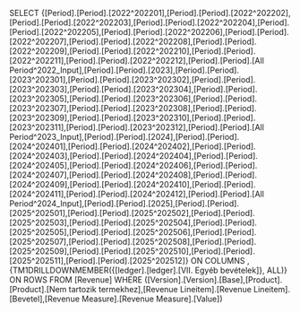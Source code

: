 SELECT {[Period].[Period].[2022^202201],[Period].[Period].[2022^202202],[Period].[Period].[2022^202203],[Period].[Period].[2022^202204],[Period].[Period].[2022^202205],[Period].[Period].[2022^202206],[Period].[Period].[2022^202207],[Period].[Period].[2022^202208],[Period].[Period].[2022^202209],[Period].[Period].[2022^202210],[Period].[Period].[2022^202211],[Period].[Period].[2022^202212],[Period].[Period].[All Period^2022_Input],[Period].[Period].[2023],[Period].[Period].[2023^202301],[Period].[Period].[2023^202302],[Period].[Period].[2023^202303],[Period].[Period].[2023^202304],[Period].[Period].[2023^202305],[Period].[Period].[2023^202306],[Period].[Period].[2023^202307],[Period].[Period].[2023^202308],[Period].[Period].[2023^202309],[Period].[Period].[2023^202310],[Period].[Period].[2023^202311],[Period].[Period].[2023^202312],[Period].[Period].[All Period^2023_Input],[Period].[Period].[2024],[Period].[Period].[2024^202401],[Period].[Period].[2024^202402],[Period].[Period].[2024^202403],[Period].[Period].[2024^202404],[Period].[Period].[2024^202405],[Period].[Period].[2024^202406],[Period].[Period].[2024^202407],[Period].[Period].[2024^202408],[Period].[Period].[2024^202409],[Period].[Period].[2024^202410],[Period].[Period].[2024^202411],[Period].[Period].[2024^202412],[Period].[Period].[All Period^2024_Input],[Period].[Period].[2025],[Period].[Period].[2025^202501],[Period].[Period].[2025^202502],[Period].[Period].[2025^202503],[Period].[Period].[2025^202504],[Period].[Period].[2025^202505],[Period].[Period].[2025^202506],[Period].[Period].[2025^202507],[Period].[Period].[2025^202508],[Period].[Period].[2025^202509],[Period].[Period].[2025^202510],[Period].[Period].[2025^202511],[Period].[Period].[2025^202512]} ON COLUMNS , {TM1DRILLDOWNMEMBER({[ledger].[ledger].[VII. Egyéb bevételek]}, ALL)} ON ROWS FROM [Revenue] WHERE ([Version].[Version].[Base],[Product].[Product].[Nem tartozik termekhez],[Revenue Lineitem].[Revenue Lineitem].[Bevetel],[Revenue Measure].[Revenue Measure].[Value])